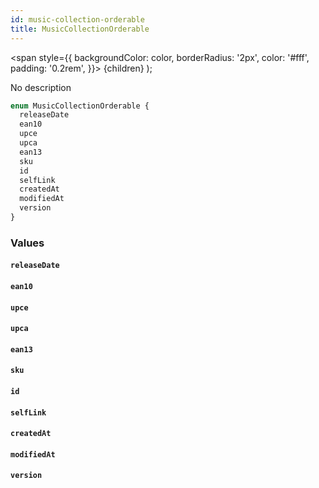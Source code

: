```yaml
---
id: music-collection-orderable
title: MusicCollectionOrderable
---
```


<span
style={{
      backgroundColor: color,
      borderRadius: '2px',
      color: '#fff',
      padding: '0.2rem',
    }}>
{children}
</span>
);

No description

```graphql
enum MusicCollectionOrderable {
  releaseDate
  ean10
  upce
  upca
  ean13
  sku
  id
  selfLink
  createdAt
  modifiedAt
  version
}
```

### Values

#### `releaseDate`

#### `ean10`

#### `upce`

#### `upca`

#### `ean13`

#### `sku`

#### `id`

#### `selfLink`

#### `createdAt`

#### `modifiedAt`

#### `version`
